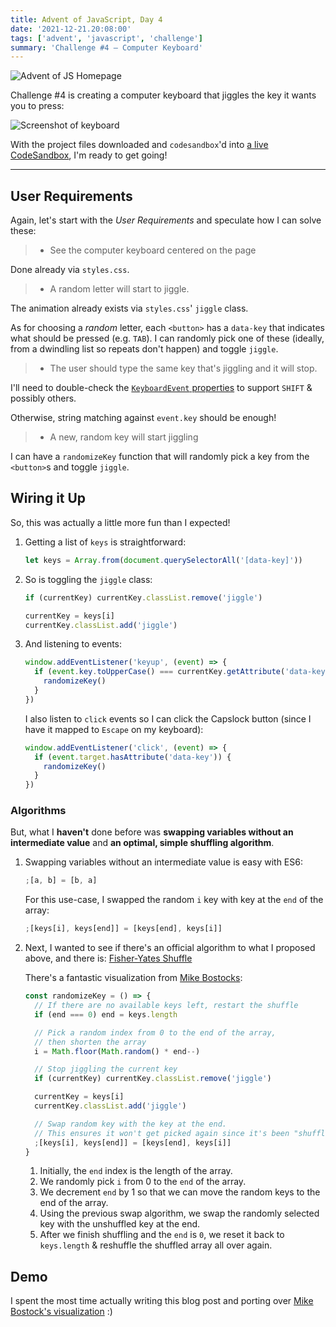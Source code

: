```yaml
---
title: Advent of JavaScript, Day 4
date: '2021-12-21.20:08:00'
tags: ['advent', 'javascript', 'challenge']
summary: 'Challenge #4 – Computer Keyboard'
---
```



![Advent of JS Homepage](/static/images/advent-of-js.png)

Challenge #4 is creating a computer keyboard that jiggles the key it wants you to press:

![Screenshot of keyboard](https://coachtestprep.s3.amazonaws.com/direct-uploads/user-117025/1c92f5d4-70c3-4d15-9c3e-9b774c54d6cf/computer-keyboard.png)

With the project files downloaded and `codesandbox`'d into [a live CodeSandbox](https://codesandbox.io/s/advent-of-js-day-4-l4umn?file=/index.html), I'm ready to get going!

---

## User Requirements

Again, let's start with the _User Requirements_ and speculate how I can solve these:

> - See the computer keyboard centered on the page

Done already via `styles.css`.

> - A random letter will start to jiggle.

The animation already exists via `styles.css`' `jiggle` class.

As for choosing a _random_ letter, each `<button>` has a `data-key` that indicates what should be pressed (e.g. `TAB`).
I can randomly pick one of these (ideally, from a dwindling list so repeats don't happen) and toggle `jiggle`.

> - The user should type the same key that's jiggling and it will stop.

I'll need to double-check the [`KeyboardEvent` properties](https://developer.mozilla.org/en-US/docs/Web/API/KeyboardEvent#properties)
to support `SHIFT` & possibly others.

Otherwise, string matching against `event.key` should be enough!

> - A new, random key will start jiggling

I can have a `randomizeKey` function that will randomly pick a key from the `<button>`s and toggle `jiggle`.

## Wiring it Up

So, this was actually a little more fun than I expected!

1. Getting a list of `keys` is straightforward:

   ```js
   let keys = Array.from(document.querySelectorAll('[data-key]'))
   ```

1. So is toggling the `jiggle` class:

   ```js {1,4}
   if (currentKey) currentKey.classList.remove('jiggle')

   currentKey = keys[i]
   currentKey.classList.add('jiggle')
   ```

1. And listening to events:

   ```js
   window.addEventListener('keyup', (event) => {
     if (event.key.toUpperCase() === currentKey.getAttribute('data-key')) {
       randomizeKey()
     }
   })
   ```

   I also listen to `click` events so I can click the Capslock button (since I have it mapped to `Escape` on my keyboard):

   ```js
   window.addEventListener('click', (event) => {
     if (event.target.hasAttribute('data-key')) {
       randomizeKey()
     }
   })
   ```

### Algorithms

But, what I **haven't** done before was **swapping variables without an intermediate value**
and **an optimal, simple shuffling algorithm**.

1. Swapping variables without an intermediate value is easy with ES6:

   ```js
   ;[a, b] = [b, a]
   ```

   For this use-case, I swapped the random `i` key with key at the `end` of the array:

   ```js
   ;[keys[i], keys[end]] = [keys[end], keys[i]]
   ```

1. Next, I wanted to see if there's an official algorithm to what I proposed above, and there is: [Fisher-Yates Shuffle](https://en.wikipedia.org/wiki/Fisher%E2%80%93Yates_shuffle)

   There's a fantastic visualization from [Mike Bostocks](https://bost.ocks.org/mike/shuffle/):

   <Shuffle />

   ```js {3, 7, 17}
   const randomizeKey = () => {
     // If there are no available keys left, restart the shuffle
     if (end === 0) end = keys.length

     // Pick a random index from 0 to the end of the array,
     // then shorten the array
     i = Math.floor(Math.random() * end--)

     // Stop jiggling the current key
     if (currentKey) currentKey.classList.remove('jiggle')

     currentKey = keys[i]
     currentKey.classList.add('jiggle')

     // Swap random key with the key at the end.
     // This ensures it won't get picked again since it's been "shuffled" out to the end
     ;[keys[i], keys[end]] = [keys[end], keys[i]]
   }
   ```

   1. Initially, the `end` index is the length of the array.
   1. We randomly pick `i` from 0 to the `end` of the array.
   1. We decrement `end` by 1 so that we can move the random keys to the end of the array.
   1. Using the previous swap algorithm, we swap the randomly selected key with the unshuffled key at the end.
   1. After we finish shuffling and the `end` is `0`, we reset it back to `keys.length` & reshuffle the shuffled array all over again.

## Demo

I spent the most time actually writing this blog post and porting over [Mike Bostock's visualization](https://bost.ocks.org/mike/shuffle/) :)

<CodeSandbox codeSandboxId="advent-of-js-day-4-l4umn" />
